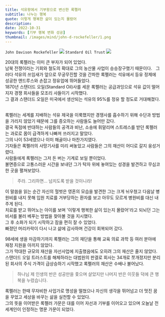 ```yaml
---
title: 석유왕에서 기부왕으로 변신한 록펠러
subtitle: 나누는 행복
quote: 이렇게 행복한 삶이 있는지 몰랐어
description: 
date: 2022-10-31
keywords: [기부 행복 변화 성공]
thumbnail: /images/mind/john-d-rockefeller/1.png
---
```


`John Davison Rockefeller`
![](/images/mind/john-d-rockefeller/1.png)
`Standard Oil Trust`
![](/images/mind/john-d-rockefeller/2.webp)

20대의 록펠러는 이미 큰 부자가 되어 있었다.  
남북 전쟁이라는 기회와 철도의 확대로 그의 농산물 사업이 승승장구했기 때문이다.   
그러다 석유의 쓰임새가 앞으로 무궁무진할 것을 간파한 록펠러는 석유에서 등유 정제에 성공한 앤드루스와 손잡고 정유업에 뛰어들었다.  
1870년 스탠더드 오일(Standard Oil)사를 세운 록펠러는 공급과잉으로 석유 값이 떨어지자 경쟁 회사들을 모조리 사들이기 시작했다.  
그 결과 스탠더드 오일은 미국에서 생산되는 석유의 95%를 정유 할 정도로 거대해졌다.   

록펠러는 세계를 지배하는 석유 제국을 이룩했지만 경쟁사를 흡수하기 위해 수단과 방법을 가리지 않았기 때문에 그를 증오하는 사람들도 늘어만 갔다.  
결국 독점에 반대하는 사람들의 공격과 비난, 소송에 휘말리며 스트레스를 받던 록펠러는 과로로 몸이 급격하게 나빠져 쓰러지고 말았다.  
그의 나이 53세였으나 이미 해골이나 마찬가지였다.  
기자들은 록펠러의 사망기사를 미리 써놓았고 사람들은 그의 재산이 어디로 갈지 웅성거렸다.  
사람들에게 록펠러는 그저 돈 버는 기계로 보일 뿐이었다.  
불면증으로 고통스러운 시간을 보내던 그가 탁자 위에 놓여있는 성경을 발견하고 무심코 한 곳을 펼쳐보았다.  

> 주라. 그리하면... 넘치도록 받을 것이니라!  

이 말씀을 읽는 순간 자신의 헐벗은 영혼의 모습을 발견한 그는 크게 뉘우쳤고 다음날 병원비를 내지 못해 입원 치료를 거부당하는 환자를 보고 아무도 모르게 병원비를 대신 내주게 된다.  
치료를 받고 뛰어노는 아이를 보며 '이렇게 행복한 삶이 있는지 몰랐어'라고 되뇌던 그는 비서를 불러 베푸는 방법을 찾아볼 것을 지시했다.  
그 후 소화가 되기 시작하고 잠을 편히 잘 수 있었다.  
빠졌던 머리카락이 다시 나고 삶에 감사하며 건강이 회복되어 갔다.  

98세에 생을 마감하기까지 록펠러는 그의 재단을 통해 교육 의료 과학 등 여러 분야에 재정 지원을 아끼지 않았다.  
그가 막대한 규모의 재산을 자선사업에 지출했음에도 오히려 그의 재산은 줄지 않았다.  
스탠더드 오일 트러스트를 해체하라는 대법원의 판결로 회사는 34개로 쪼개졌지만 분리된 회사의 주식 가격이 급상승하기 시작했고 록펠러의 재산은 수배나 불어났다.  

> 하나님 제 인생의 반은 성공만을 좇으며 살았지만 나머지 반은 이웃들 덕에 큰 행복을 누렸습니다.  

록펠러는 한때 무자비한 사업가로 명성을 떨쳤으나 자신의 생각을 뛰어넘고 더 멋진 꿈을 꾸었고 세상을 바꾸는 삶을 실천할 수 있었다.  
그의 뜻을 이어받은 록펠러 가문은 대를 이어 자선과 기부를 이어오고 있으며 오늘날 전 세계인이 인정하는 명문 가문이 되었다.